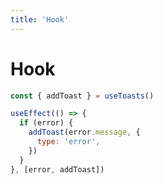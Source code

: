 ```yaml
---
title: 'Hook'
---
```


# Hook

```js
const { addToast } = useToasts()

useEffect(() => {
  if (error) {
    addToast(error.message, {
      type: 'error',
    })
  }
}, [error, addToast])
```

